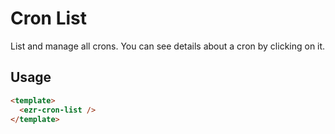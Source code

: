 

<Meta of={CronListStories} />

# Cron List

List and manage all crons. You can see details about a cron by clicking on it.

## Usage

```html
<template>
  <ezr-cron-list />
</template>
```

<Story of={CronListStories.Basic} />